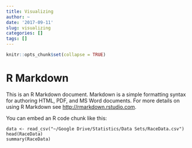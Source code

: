 ```yaml
---
title: Visualizing
author: ~
date: '2017-09-11'
slug: visualizing
categories: []
tags: []
---
```


```r
knitr::opts_chunk$set(collapse = TRUE)
```

# R Markdown

This is an R Markdown document. Markdown is a simple formatting syntax for authoring HTML, PDF, and MS Word documents. For more details on using R Markdown see <http://rmarkdown.rstudio.com>.

You can embed an R code chunk like this:

```{}
data <- read_csv("~/Google Drive/Statistics/Data Sets/RaceData.csv")
head(RaceData)
summary(RaceData)

```

